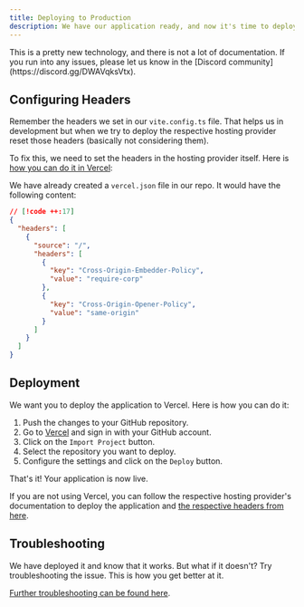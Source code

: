 ```yaml
---
title: Deploying to Production
description: We have our application ready, and now it's time to deploy it to production.
---
```


<VideoEmbed
  id="uA63G1pRchE"
  title="Stackpack | WebContainers API, Monaco Editor, XTerm | Sandpack Clone with React and TypeScript"
  startAt={3014}
/>

<Callout>
  This is a pretty new technology, and there is not a lot of documentation. If
  you run into any issues, please let us know in the [Discord
  community](https://discord.gg/DWAVqksVtx).
</Callout>

## Configuring Headers

Remember the headers we set in our `vite.config.ts` file. That helps us in development but when we try to deploy the respective hosting provider reset those headers (basically not considering them).

To fix this, we need to set the headers in the hosting provider itself. Here is [how you can do it in Vercel](https://webcontainers.io/guides/configuring-headers#vercel):

We have already created a `vercel.json` file in our repo. It would have the following content:

```json title='vercel.json'
// [!code ++:17]
{
  "headers": [
    {
      "source": "/",
      "headers": [
        {
          "key": "Cross-Origin-Embedder-Policy",
          "value": "require-corp"
        },
        {
          "key": "Cross-Origin-Opener-Policy",
          "value": "same-origin"
        }
      ]
    }
  ]
}
```

## Deployment

We want you to deploy the application to Vercel. Here is how you can do it:

1. Push the changes to your GitHub repository.
2. Go to [Vercel](https://vercel.com/) and sign in with your GitHub account.
3. Click on the `Import Project` button.
4. Select the repository you want to deploy.
5. Configure the settings and click on the `Deploy` button.

That's it! Your application is now live.

If you are not using Vercel, you can follow the respective hosting provider's documentation to deploy the application and [the respective headers from here](https://webcontainers.io/guides/configuring-headers).

## Troubleshooting

We have deployed it and know that it works. But what if it doesn't? Try troubleshooting the issue. This is how you get better at it.

[Further troubleshooting can be found here](https://webcontainers.io/guides/troubleshooting).
